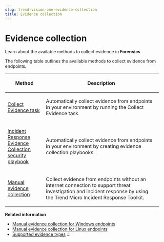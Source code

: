 ```yaml
---
slug: trend-vision-one-evidence-collection
title: Evidence collection
---
```

# Evidence collection

Learn about the available methods to collect evidence in **Forensics**.

The following table outlines the available methods to collect evidence from endpoints.

<table>
<colgroup>
<col style="width: 25%" />
<col style="width: 75%" />
</colgroup>
<thead>
<tr>
<th><p>Method</p></th>
<th><p>Description</p></th>
</tr>
</thead>
<tbody>
<tr>
<td><p><a href="trend-vision-one-collect-evidence-task">Collect Evidence task</a></p></td>
<td><p>Automatically collect evidence from endpoints in your environment by running the Collect Evidence task.</p></td>
</tr>
<tr>
<td><p><a href="trend-vision-one-create-ir-collection-playbooks">Incident Response Evidence Collection security playbook</a></p></td>
<td><p>Automatically collect evidence from endpoints in your environment by creating evidence collection playbooks.</p></td>
</tr>
<tr>
<td><p><a href="trend-vision-one-manual-evidence-collection">Manual evidence collection</a></p></td>
<td><p>Collect evidence from endpoints without an internet connection to support threat investigation and incident response by using the Trend Micro Incident Response Toolkit.</p></td>
</tr>
</tbody>
</table>

**Related information**

- [Manual evidence collection for Windows endpoints](manual-evidence-collection.md "Collect evidence from Windows endpoints manually using the Trend Micro Incident Response Toolkit or by executing a playbook to support threat investigation and incident response.")
- [Manual evidence collection for Linux endpoints](manual-evidence-collection-linux.md "Collect evidence from Linux endpoints manually using the Trend Micro Incident Response Toolkit.")
- [Supported evidence types](supported-evidence-types-overview.md "Learn about the types of evidence supported for collection from both Windows and Linux endpoints.")
:::
